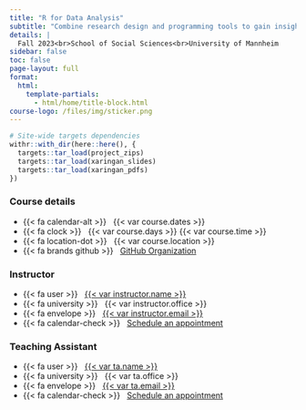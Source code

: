 ```yaml
---
title: "R for Data Analysis"
subtitle: "Combine research design and programming tools to gain insights from data and communicate them effectively"
details: |
  Fall 2023<br>School of Social Sciences<br>University of Mannheim
sidebar: false
toc: false
page-layout: full
format:
  html:
    template-partials:
      - html/home/title-block.html
course-logo: /files/img/sticker.png
---
```


```r
# Site-wide targets dependencies
withr::with_dir(here::here(), {
  targets::tar_load(project_zips)
  targets::tar_load(xaringan_slides)
  targets::tar_load(xaringan_pdfs)
})
```

::: home
::: {.grid .course-details}

::: {.g-col-6 .g-col-sm-6 .g-col-md-4}
### Course details

<!-- - {{< fa calendar >}} &nbsp; {{< var course.days >}} -->

-   {{< fa calendar-alt >}}   {{< var course.dates >}}
-   {{< fa clock >}}   {{< var course.days >}} {{< var course.time >}}
-   {{< fa location-dot >}}   {{< var course.location >}}
-   {{< fa brands github >}}   [GitHub Organization](%7B%7B%3C%20var%20course.github%20%3E%7D%7D)
:::

::: {.g-col-6 .g-col-sm-6 .g-col-md-4}
### Instructor

-   {{< fa user >}}   [{{< var instructor.name >}}](%7B%7B%3C%20var%20instructor.url%20%3E%7D%7D)
-   {{< fa university >}}   {{< var instructor.office >}}
-   {{< fa envelope >}}   <a href="mailto:{{< var instructor.email >}}">{{< var instructor.email >}}</a>
-   {{< fa calendar-check >}}   [Schedule an appointment](%7B%7B%3C%20var%20instructor.appointment_url%20%3E%7D%7D)

:::

::: {.g-col-6 .g-col-sm-6 .g-col-md-4}
### Teaching Assistant

- {{< fa user >}} &nbsp; [{{< var ta.name >}}]({{< var ta.url >}})
- {{< fa university >}} &nbsp; {{< var ta.office >}}
- {{< fa envelope >}} &nbsp; <a href="mailto:{{< var ta.email >}}">{{< var ta.email >}}</a>
- {{< fa calendar-check >}} &nbsp; [Schedule an appointment]({{< var ta.appointment_url >}})

:::


<!-- ::: {.g-col-12 .g-col-md-4 .contact-policy} -->

<!-- ### Contact form  -->

<!-- <div data-tf-widget="A8mIv5vG" data-tf-opacity="100" data-tf-inline-on-mobile data-tf-iframe-props="title=Feedback" data-tf-transitive-search-params data-tf-medium="snippet" style="width:100%;height:100%;"></div><script src="//embed.typeform.com/next/embed.js"></script> -->

<!-- Calendly link widget begin -->

<!-- <link href="https://assets.calendly.com/assets/external/widget.css" rel="stylesheet"> -->

<!-- <script src="https://assets.calendly.com/assets/external/widget.js" type="text/javascript" async></script> -->

<!-- <a href="" onclick="Calendly.initPopupWidget({url: 'https://calendly.com/vktrsmnv/r4da'});return false;">Schedule an appointment</a> -->

<!-- Calendly link widget end -->

<!-- Calendly inline widget begin -->

<!-- <div class="calendly-inline-widget" data-url="https://calendly.com/vktrsmnv/r4da?hide_event_type_details=1&hide_gdpr_banner=1" style="min-width:320px;height:630px;"></div> -->

<!-- <script type="text/javascript" src="https://assets.calendly.com/assets/external/widget.js" async></script> -->

<!-- Calendly inline widget end -->

<!-- {{< var instructor.contact_policy >}} -->

<!-- ::: -->
:::
:::

::: {data-tf-popover="A8mIv5vG" data-tf-opacity="100" data-tf-iframe-props="title=Feedback" data-tf-chat="" data-tf-transitive-search-params="" data-tf-button-color="#800010" data-tf-medium="snippet" style="all:unset;"}
:::

```{=html}
<script src="//embed.typeform.com/next/embed.js"></script>
```
